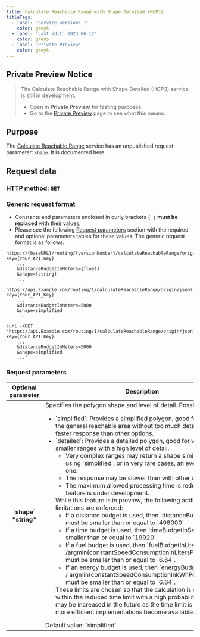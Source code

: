 ```yaml
---
title: Calculate Reachable Range with Shape Detailed (HCP3)
titleTags:
  - label: 'Service version: 1'
    color: grey5
  - label: 'Last edit: 2023.06.12'
    color: grey5
  - label: 'Private Preview'
    color: grey5
---
```


## Private Preview Notice

<Blockquote type="announcement" hasIcon>

The Calculate Reachable Range with Shape Detailed (HCP3) service is still in development.
- Open in **Private Preview** for testing purposes.
- Go to the [Private Preview](https://developer.Example.com/private-preview) page to see what this means.

</Blockquote>

## Purpose

The [Calculate Reachable Range](/routing-api/documentation/routing/calculate-reachable-range) service has an unpublished request parameter: `shape`. It is documented here.

## Request data

### HTTP method: `GET`

### Generic request format

- Constants and parameters enclosed in curly brackets `{ }` **must be replaced** with their values.
- Please see the following <a href="#request-parameters">Request parameters</a> section with the required and optional parameters tables for these values. The generic request format is as follows.

```shell [type=get] [title=URL request format]
https://{baseURL}/routing/{versionNumber}/calculateReachableRange/origin/{contentType}?key={Your_API_Key}
    ...
    &distanceBudgetInMeters={float}
    &shape={string}
    ...
```

```shell [type=get] [title=URL request example]
https://api.Example.com/routing/1/calculateReachableRange/origin/json?key={Your_API_Key}
    ...
    &distanceBudgetInMeters=5000
    &shape=simplified
    ...
```

```shell [type=get] [title=curl command request example]
curl -XGET 'https://api.Example.com/routing/1/calculateReachableRange/origin/json?key={Your_API_Key}
    ...
    &distanceBudgetInMeters=5000
    &shape=simplified
    ...'
```

### Request parameters

<table style={{ overflowWrap: 'anywhere' }}>
  <thead>
    <tr>
      <th scope="col" style={{ fontSize: '1em', fontWeight: 'bold', width: '250px' }}>Optional parameter</th>
      <th scope="col" style={{ fontSize: '1em', fontWeight: 'bold' }}>Description</th>
    </tr>
  </thead>
  <tbody>
    <tr>
      <th>
        `shape`  
        *string*
      </th>
      <td>
        Specifies the polygon shape and level of detail.  
        Possible values:
        <ul>
          <li>
            `simplified`: Provides a simplified polygon, good for
            visualizing the general reachable area without too much detail. It may
            have a faster response than other options.
          </li>
          <li>
            `detailed`: Provides a detailed polygon, good for
            visualizing smaller ranges with a high level of detail.
            <ul>
              <li>
                Very complex ranges may return a shape similar to a call using
                `simplified`, or in very rare cases, an even less
                detailed one.
              </li>
              <li>The response may be slower than with other options.</li>
              <li>
                The maximum allowed processing time is reduced while the feature
                is under development.
              </li>
            </ul>
            While this feature is in preview, the following additional limitations
            are enforced:
            <ul>
              <li>
                If a distance budget is used, then
                `distanceBudgetInMeters` must be smaller than or
                equal to `498000`.
              </li>
              <li>
                If a time budget is used, then `timeBudgetInSec` must
                be smaller than or equal to `19920`.
              </li>
              <li>
                If a fuel budget is used, then
                `fuelBudgetInLiters * (1.0 /argmin(constantSpeedConsumptionInLitersPerHundredkm))` must be smaller than or equal to `6.64`.
              </li>
              <li>
                If an energy budget is used, then
                `energyBudgetInkWh * (1.0 / argmin(constantSpeedConsumptionInkWhPerHundredkm))` must be smaller than or equal to `6.64`.
              </li>
            </ul>
            These limits are chosen so that the calculation is completed within
            the reduced time limit with a high probability. The limits may be
            increased in the future as the time limit is increased or more
            efficient implementations become available.
          </li>
        </ul>
        Default value: `simplified`
      </td>
    </tr>
  </tbody>
</table>
